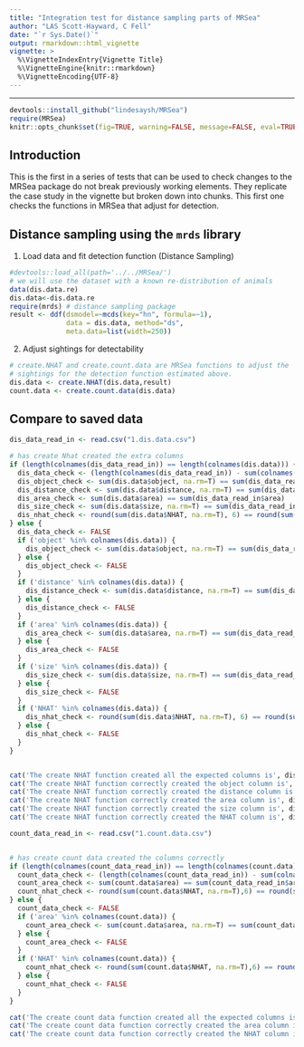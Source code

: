 ```yaml
---
title: "Integration test for distance sampling parts of MRSea"
author: "LAS Scott-Hayward, C Fell"
date: "`r Sys.Date()`"
output: rmarkdown::html_vignette
vignette: >
  %\VignetteIndexEntry{Vignette Title}
  %\VignetteEngine{knitr::rmarkdown}
  %\VignetteEncoding{UTF-8}
---
```



-------

```r
devtools::install_github("lindesaysh/MRSea")
require(MRSea)
knitr::opts_chunk$set(fig=TRUE, warning=FALSE, message=FALSE, eval=TRUE, comment = '')
```

## Introduction
This is the first in a series of tests that can be used to check changes to the MRSea package do not break previously working elements. They replicate the case study in the vignette but broken down into chunks. This first one checks the functions in MRSea that adjust for detection.

## Distance sampling using the ```mrds``` library

1. Load data and fit detection function (Distance Sampling)
```r
#devtools::load_all(path='../../MRSea/')
# we will use the dataset with a known re-distribution of animals
data(dis.data.re)
dis.data<-dis.data.re
require(mrds) # distance sampling package
result <- ddf(dsmodel=~mcds(key="hn", formula=~1),
              data = dis.data, method="ds", 
              meta.data=list(width=250))
```

2. Adjust sightings for detectability 
```r
# create.NHAT and create.count.data are MRSea functions to adjust the 
# sightings for the detection function estimated above.
dis.data <- create.NHAT(dis.data,result)
count.data <- create.count.data(dis.data)
```

## Compare to saved data

```r

dis_data_read_in <- read.csv("1.dis.data.csv")

# has create Nhat created the extra columns
if (length(colnames(dis_data_read_in)) == length(colnames(dis.data))) {
  dis_data_check <- (length(colnames(dis_data_read_in)) - sum(colnames(dis.data) == colnames(dis_data_read_in))) == 0
  dis_object_check <- sum(dis.data$object, na.rm=T) == sum(dis_data_read_in$object, na.rm=T)
  dis_distance_check <- sum(dis.data$distance, na.rm=T) == sum(dis_data_read_in$distance, na.rm=T)
  dis_area_check <- sum(dis.data$area) == sum(dis_data_read_in$area)
  dis_size_check <- sum(dis.data$size, na.rm=T) == sum(dis_data_read_in$size, na.rm=T)
  dis_nhat_check <- round(sum(dis.data$NHAT, na.rm=T), 6) == round(sum(dis_data_read_in$NHAT, na.rm=T), 6)
} else {
  dis_data_check <- FALSE
  if ('object' %in% colnames(dis.data)) {
    dis_object_check <- sum(dis.data$object, na.rm=T) == sum(dis_data_read_in$object, na.rm=T)
  } else {
    dis_object_check <- FALSE
  }
  if ('distance' %in% colnames(dis.data)) {
    dis_distance_check <- sum(dis.data$distance, na.rm=T) == sum(dis_data_read_in$distance, na.rm=T)
  } else {
    dis_distance_check <- FALSE
  }
  if ('area' %in% colnames(dis.data)) {
    dis_area_check <- sum(dis.data$area, na.rm=T) == sum(dis_data_read_in$area, na.rm=T)
  } else {
    dis_area_check <- FALSE
  }
  if ('size' %in% colnames(dis.data)) {
    dis_size_check <- sum(dis.data$size, na.rm=T) == sum(dis_data_read_in$size, na.rm=T)
  } else {
    dis_size_check <- FALSE
  }
  if ('NHAT' %in% colnames(dis.data)) {
    dis_nhat_check <- round(sum(dis.data$NHAT, na.rm=T), 6) == round(sum(dis_data_read_in$NHAT, na.rm=T), 6)
  } else {
    dis_nhat_check <- FALSE
  }
}



```

```r

cat('The create NHAT function created all the expected columns is', dis_data_check, '\n\n')
cat('The create NHAT function correctly created the object column is', dis_object_check, '\n\n')
cat('The create NHAT function correctly created the distance column is', dis_distance_check, '\n\n')
cat('The create NHAT function correctly created the area column is', dis_area_check, '\n\n')
cat('The create NHAT function correctly created the size column is', dis_size_check, '\n\n')
cat('The create NHAT function correctly created the NHAT column is', dis_nhat_check, '\n\n')

```


```r

count_data_read_in <- read.csv("1.count.data.csv")


# has create count data created the columns correctly
if (length(colnames(count_data_read_in)) == length(colnames(count.data))) {
  count_data_check <- (length(colnames(count_data_read_in)) - sum(colnames(count.data) == colnames(count_data_read_in))) == 0
  count_area_check <- sum(count.data$area) == sum(count_data_read_in$area)
  count_nhat_check <- round(sum(count.data$NHAT, na.rm=T),6) == round(sum(count_data_read_in$NHAT, na.rm=T),6)
} else {
  count_data_check <- FALSE
  if ('area' %in% colnames(count.data)) {
    count_area_check <- sum(count.data$area, na.rm=T) == sum(count_data_read_in$area, na.rm=T)
  } else {
    count_area_check <- FALSE
  }
  if ('NHAT' %in% colnames(count.data)) {
    count_nhat_check <- round(sum(count.data$NHAT, na.rm=T),6) == round(sum(count_data_read_in$NHAT, na.rm=T), 6)
  } else {
    count_nhat_check <- FALSE
  }
}


```

```r

cat('The create count data function created all the expected columns is', count_data_check, '\n\n')
cat('The create count data function correctly created the area column is', count_area_check, '\n\n')
cat('The create count data function correctly created the NHAT column is', count_nhat_check, '\n\n')

```
